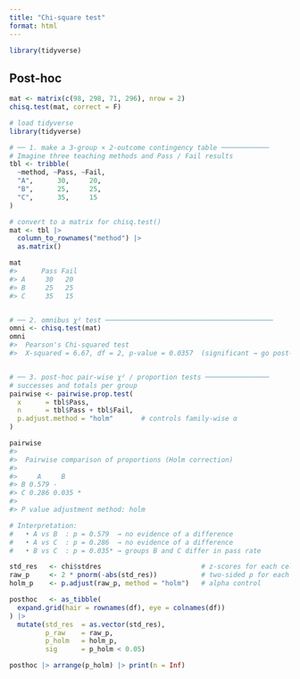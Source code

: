```yaml
---
title: "Chi-square test"
format: html
---
```


```r
library(tidyverse)
```


## Post-hoc

```r

mat <- matrix(c(98, 298, 71, 296), nrow = 2)
chisq.test(mat, correct = F)

# load tidyverse
library(tidyverse)

# ── 1. make a 3-group × 2-outcome contingency table ────────────
# Imagine three teaching methods and Pass / Fail results
tbl <- tribble(
  ~method, ~Pass, ~Fail,
  "A",      30,     20,
  "B",      25,     25,
  "C",      35,     15
)

# convert to a matrix for chisq.test()
mat <- tbl |>
  column_to_rownames("method") |>
  as.matrix()

mat
#>      Pass Fail
#> A     30   20
#> B     25   25
#> C     35   15


# ── 2. omnibus χ² test ──────────────────────────────────────────
omni <- chisq.test(mat)
omni
#>  Pearson's Chi-squared test
#>  X-squared = 6.67, df = 2, p-value = 0.0357  (significant → go post-hoc)


# ── 3. post-hoc pair-wise χ² / proportion tests ────────────────
# successes and totals per group
pairwise <- pairwise.prop.test(
  x      = tbl$Pass,
  n      = tbl$Pass + tbl$Fail,
  p.adjust.method = "holm"       # controls family-wise α
)

pairwise
#> 
#>  Pairwise comparison of proportions (Holm correction)
#> 
#>     A     B    
#> B 0.579 -     
#> C 0.286 0.035 *
#> 
#> P value adjustment method: holm

# Interpretation:
#   • A vs B  : p = 0.579  → no evidence of a difference
#   • A vs C  : p = 0.286  → no evidence of a difference
#   • B vs C  : p = 0.035* → groups B and C differ in pass rate

```

```r
std_res   <- chi$stdres                         # z-scores for each cell
raw_p     <- 2 * pnorm(-abs(std_res))           # two-sided p for each cell
holm_p    <- p.adjust(raw_p, method = "holm")   # alpha control

posthoc   <- as_tibble(
  expand.grid(hair = rownames(df), eye = colnames(df))
) |>
  mutate(std_res  = as.vector(std_res),
         p_raw    = raw_p,
         p_holm   = holm_p,
         sig      = p_holm < 0.05)

posthoc |> arrange(p_holm) |> print(n = Inf)
```

